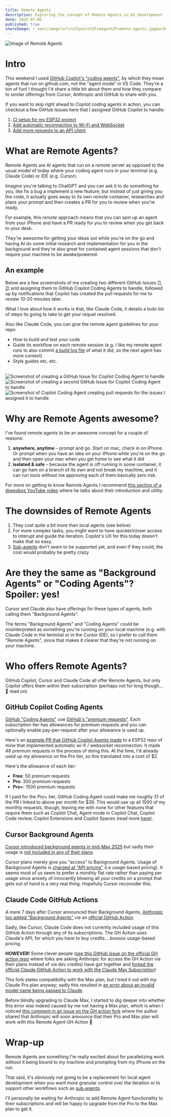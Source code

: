```yaml
---
title: Remote Agents
description: Exploring the concept of Remote Agents in AI development
date: 2025-07-05
published: true
shareImage: /_next/image?url=%2Fposts%2Fimages%2Fremote-agents.jpg&w=3840&q=75
---
```


<Image src="/posts/images/remote-agents.jpg" className="rounded-lg" alt="Image of Remote Agents"/>

# Intro
This weekend I used [GitHub Copilot's "coding agents"](https://docs.github.com/en/copilot/concepts/about-copilot-coding-agent), by which they mean agents that run on github.com, not the "agent mode" in VS Code. They're a ton of fun! I thought I'd share a little bit about them and how they compare to similar offerings from Cursor, Anthropic and GitHub to share with you.

If you want to skip right ahead to Copilot coding agents in action, you can checkout a few GitHub Issues here that I assigned GitHub Copilot to handle:
1. [CI setup for my ESP32 project](https://github.com/ky1ejs/linea-micra-controller/issues/1)
2. [Add automatic reconnection to Wi-Fi and WebSocket](https://github.com/ky1ejs/linea-micra-controller/issues/5)
3. [Add more requests to an API client](https://github.com/ky1ejs/linea-micra-controller/issues/10)

# What are Remote Agents?
Remote Agents are AI agents that run on a remote server as opposed to the usual model of today where your coding agent runs in your terminal (e.g. Claude Code) or IDE (e.g. Cursor). 

Imagine you're talking to ChatGPT and you can ask it to do something for you, like fix a bug a implement a new feature, but instead of just giving you the code, it actually goes away to its own remote container, researches and plans your prompt and then creates a PR for you to review when you're ready.

For example, this *remote* approach means that you can spin up an agent from your iPhone and have a PR ready for you to review when you get back to your desk. 

They're awesome for getting your ideas out while you're on the go and having AI do some initial research and implementation for you in the background and they're also great for contained agent sessions that don't require your machine to be awake/powered.

## An example
Below are a few screenshots of me creating two different GitHub Issues ([1](https://github.com/ky1ejs/linea-micra-controller/issues/10), [2](https://github.com/ky1ejs/linea-micra-controller/issues/9)) and assigning them to GitHub Copilot Coding Agents to handle, followed up by notifications that Copilot has created the pull requests for me to review 10-20 minutes later.

What I love about how it works is that, like Claude Code, it details a todo list of steps its going to take to get your requet resolved.

Also like Claude Code, you can give the remote agent guidelines for your repo: 
* How to build and test your code
* Guide its workflow on each remote session (e.g. I like my remote agent runs to also commit [a build log file](https://github.com/ky1ejs/linea-micra-controller/tree/main/docs/copilot/build_logs) of what it did, so the next agent has more context)
* Style guides etc. etc.


<br/>
<div className="flex-col sm:flex-row flex gap-4 mb-6 fade-in-fast max-w-full">
<div>
  <Image className="rounded-2xl" src="/posts/images/remote-agents-issue-1.jpg" alt="Screenshot of 
  creating a GitHub Issue for Copilot Coding Agent to handle"/>
  </div>
  <div>
  <Image className="rounded-2xl" src="/posts/images/remote-agents-issue-2.jpg" alt="Screenshot of creating a second GitHub Issue for Copilot Coding Agent to handle"/>
  </div>
  <div>
  <Image className="rounded-2xl" src="/posts/images/remote-agents-prs.jpg" alt="Screenshot of Copilot Coding Agent creating pull requests for the issues I assigned it to handle"/>
  </div>
</div>

# Why are Remote Agents awesome?
I've found remote agents to be an awesome concept for a couple of reasons:
1. **anywhere, anytime** – prompt and go. Start on mac, check in on iPhone. Or prompt when you have an idea on your iPhone while you're on the go and then open your mac when you get home to see what it did
2. **isolated & safe** – because the agent is off running in some container, it can go ham on a branch of its own and not break my machine, and it can run tools without me approving each of them basically zero risk.

For more on getting to know Remote Agents I recommend [this section of a @wesbos YouTube video](https://www.youtube.com/watch?v=r9b8Q4G6_tc&t=193s) where he talks about their introduction and utility.

# The downsides of Remote Agents
1. They cost quite a bit more than local agents (see below)
2. For more complex tasks, you might want to have quicker/closer access to interupt and guide the iteration. Copilot's UX for this today doesn't make that so easy.
3. [Sub-agents](https://www.youtube.com/watch?v=9ipM_vDwflI) don't seem to be supported yet, and even if they could, the cost would probably be pretty crazy

# Are they the same as "Background Agents" or "Coding Agents"? Spoiler: yes!
Cursor and Claude also have offerings for these types of agents, both calling them "Background Agents".

The terms "Background Agents" and "Coding Agents" could be misinterpreted as something you're running on your local machine (e.g. with Claude Code in the terminal or in the Cursor IDE), so I prefer to call them "Remote Agents", since that makes it clearer that they're not running on your machine. 

# Who offers Remote Agents?
GitHub Copilot, Cursor and Claude Code all offer Remote Agents, but only Copilot offers them within their subscription (perhaps not for long though... 👀 read on)

## GitHub Copilot Coding Agents
[GitHub "Coding Agents"](https://docs.github.com/en/copilot/concepts/about-copilot-coding-agent) use [GitHub's "premium requests"](https://docs.github.com/en/billing/managing-billing-for-your-products/about-billing-for-github-copilot#allowance-usage-for-copilot-coding-agent). Each subscription tier has allowances for premium requests and you can optionally enable pay-per-request after your allowance is used up. 

Here's an [example PR that GitHub Copilot Agents made](https://github.com/ky1ejs/linea-micra-controller/pull/8) to a ESP32 repo of mine that implemented automatic wi-fi / websocket reconnection. It made 48 premium requests in the process of doing this. At the time, I'd already used up my allowance on the Pro tier, so this translated into a cost of $2.

Here's the allowance of each tier:
* **Free**: 50 premium requests
* **Pro**: 300 premium requests
* **Pro+**: 1500 premium requests

If I paid for the Pro+ tier, GitHub Coding Agent could make me roughly 31 of the PR I linked to above per month for $39. This would use up all 1500 of my monthly requests, though, leaving me with none for other features that require them such as Copilot Chat, Agent mode in Copilot Chat, Copilot Code review, Copilot Extensions and Copilot Spaces (read more [here](https://docs.github.com/en/copilot/concepts/copilot-billing/understanding-and-managing-requests-in-copilot#premium-features)).

## Cursor Background Agents
[Cursor introduced background agents in mid-May 2025](https://forum.cursor.com/t/cursor-0-50-new-tab-model-background-agent-refreshed-inline-edit/92348) but sadly their usage is [not included in any of their plans](https://docs.cursor.com/account/pricing#background-agent).

Cursor plans merely give you "access" to Background Agents. Usage of Background Agents is [charged at "API pricing"](https://docs.cursor.com/account/pricing#background-agent) (i.e usage-based pricing). It seems most of us seem to prefer a monthly flat rate rather than paying per usage since anxiety of innocently blowing all your credits on a prompt that gets out of hand is a very real thing. Hopefully Cursor reconsider this.

## Claude Code GitHub Actions
A mere 7 days after Cursor announced their Background Agents, [Anthropic too added "Background Agents"](https://www.anthropic.com/news/claude-4) via an [official GitHub Action](https://github.com/anthropics/claude-code-action). 

Sadly, like Cursor, Claude Code does not currently included usage of this GitHub Action through any of its subscriptions. The GH Action uses Claude's API, for which you have to buy credits... *booooo* usage-based pricing.

**HOWEVER!** Some clever people ([see this GitHub issue on the official GH action repo](https://github.com/anthropics/claude-code-action/issues/4#issuecomment-3017209262) where folks are asking Anthropic for access the GH Action via their plans instead of via dev credits) have got together and [forked the official Claude GitHub Action to work with the Claude Max Subscription](https://github.com/grll/claude-code-action)!

This fork states compatibility with the Max plan, but I tried it out with my Claude Pro plan anyway; sadly this resulted in [an error about an invalid model name being passed to Claude](https://github.com/ky1ejs/linea-micra-controller/actions/runs/16093096365/job/45412273610). 

Before blindly upgrading to Claude Max, I started to dig deeper into whether this error was indeed caused by me not having a Max plan, which is when I noticed [this comment in an issue on the GH action fork](https://github.com/grll/claude-code-action/issues/2#issuecomment-3036068547) where the author shared that Anthropic will soon announce that their Pro and Max plan will work with this Remote Agent GH Action 🎉

# Wrap-up
Remote Agents are something I'm really excited about for parallelizing work without it being bound to my machine and prompting from my iPhone on the run.

That said, it's obviously not going to be a replacement for local agent development when you want more granular control over the iteration or to support other workflows such as [sub-agents](https://www.youtube.com/watch?v=9ipM_vDwflI). 

I'll personally be waiting for Anthropic to add Remote Agent functionality to their subscriptions and will be happy to upgrade from the Pro to the Max plan to get it. 